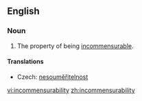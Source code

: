 ==English==
{{wikipedia}}
===Noun===
{{en-noun|-}}

# The property of being [[incommensurable]].

====Translations====
{{trans-top}}
*Czech: [[nesouměřitelnost]] {{f}}
{{trans-mid}}
{{trans-bottom}}

[[vi:incommensurability]]
[[zh:incommensurability]]
